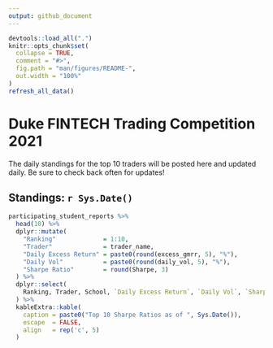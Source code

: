 ```yaml
---
output: github_document
---
```


<!-- README.md is generated from README.Rmd. Please edit that file -->

```r
devtools::load_all(".")
knitr::opts_chunk$set(
  collapse = TRUE,
  comment = "#>",
  fig.path = "man/figures/README-",
  out.width = "100%"
)
refresh_all_data()
```

# Duke FINTECH Trading Competition 2021
The daily standings for the top 10 traders will be posted here and updated
daily. Be sure to check back often for updates!

## Standings: `r Sys.Date()`

``` r
participating_student_reports %>%
  head(10) %>%
  dplyr::mutate(
    "Ranking"             = 1:10,
    "Trader"              = trader_name,
    "Daily Excess Return" = paste0(round(excess_gmrr, 5), "%"),
    "Daily Vol"           = paste0(round(daily_vol, 5), "%"),
    "Sharpe Ratio"        = round(Sharpe, 3)
  ) %>%
  dplyr::select(
    Ranking, Trader, School, `Daily Excess Return`, `Daily Vol`, `Sharpe Ratio`
  ) %>%
  kableExtra::kable(
    caption = paste0("Top 10 Sharpe Ratios as of ", Sys.Date()), 
    escape  = FALSE,
    align   = rep('c', 5)
  )
```
